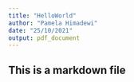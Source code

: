 ```yaml
---
title: "HelloWorld"
author: "Pamela Himadewi"
date: "25/10/2021"
output: pdf_document
---
```


## This is a markdown file